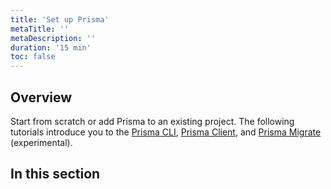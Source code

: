 ```yaml
---
title: 'Set up Prisma'
metaTitle: ''
metaDescription: ''
duration: '15 min'
toc: false
---
```


## Overview

Start from scratch or add Prisma to an existing project. The following tutorials introduce you to the [Prisma CLI](../../reference/tools-and-interfaces/prisma-cli), [Prisma Client](../../reference/tools-and-interfaces/prisma-client), and [Prisma Migrate](../../reference/tools-and-interfaces/prisma-migrate) (experimental).

## In this section

<Subsections />
